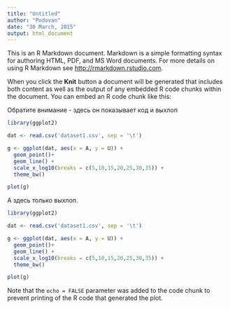 ```yaml
---
title: "Untitled"
author: "Podovan"
date: "30 March, 2015"
output: html_document
---
```


This is an R Markdown document. Markdown is a simple formatting syntax for authoring HTML, PDF, and MS Word documents. For more details on using R Markdown see <http://rmarkdown.rstudio.com>.

When you click the **Knit** button a document will be generated that includes both content as well as the output of any embedded R code chunks within the document. You can embed an R code chunk like this:

Обратите внимание - здесь он показывает код и выхлоп

```r
library(ggplot2)

dat <- read.csv('dataset1.csv', sep = '\t')

g <- ggplot(dat, aes(x = A, y = U)) +
  geom_point()+
  geom_line() +
  scale_x_log10(breaks = c(5,10,15,20,25,30,35)) +
  theme_bw()

plot(g)
```

А здесь только выхлоп. 

```r
library(ggplot2)

dat <- read.csv('dataset1.csv', sep = '\t')

g <- ggplot(dat, aes(x = A, y = U)) +
  geom_point()+
  geom_line() +
  scale_x_log10(breaks = c(5,10,15,20,25,30,35)) +
  theme_bw()

plot(g)
```

Note that the `echo = FALSE` parameter was added to the code chunk to prevent printing of the R code that generated the plot.
